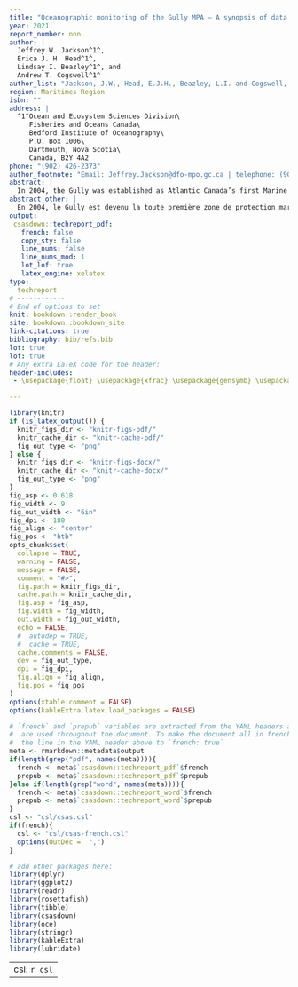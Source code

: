 ```yaml
---
title: "Oceanographic monitoring of the Gully MPA – A synopsis of data collected by the Atlantic Zone Monitoring Program"
year: 2021
report_number: nnn
author: |
  Jeffrey W. Jackson^1^,
  Erica J. H. Head^1^,
  Lindsay I. Beazley^1^, and
  Andrew T. Cogswell^1^
author_list: "Jackson, J.W., Head, E.J.H., Beazley, L.I. and Cogswell, A.T."
region: Maritimes Region
isbn: ""
address: |
  ^1^Ocean and Ecosystem Sciences Division\
     Fisheries and Oceans Canada\
     Bedford Institute of Oceanography\
     P.O. Box 1006\
     Dartmouth, Nova Scotia\
     Canada, B2Y 4A2
phone: "(902) 426-2373"
author_footnote: "Email: Jeffrey.Jackson@dfo-mpo.gc.ca | telephone: (902) 426-9670"
abstract: |
  In 2004, the Gully was established as Atlantic Canada’s first Marine Protected Area (MPA) under Canada’s Oceans Act, with the goal of protecting its high biodiversity of cold-water corals and habitat for an endangered population of northern bottlenose whales. While the oceanographic setting of the Gully MPA has been described, little has been done to assess changes in its physical, chemical, or biological properties, a key component of evaluating whether the MPA is meeting its conservation objectives. Since the late 1990’s, the Atlantic Zone Monitoring Program (AZMP) has routinely collected hydrographic and biological data within the Gully MPA as part of the program’s ancillary objectives. However, these data had yet to be compiled and analyzed for the purpose of long-term environmental monitoring. Through a joint initiative between Fisheries and Oceans Canada’s Maritimes Region Canadian Science Advisory Secretariat and the AZMP, we present a compilation and reproducible analysis of the physical, chemical, and biological oceanographic data collected at four fixed sampling stations in the Gully between 2000 and 2018. Average temperature, salinity, dissolved oxygen, and nutrient and chlorophyll _a_ collected from CTD profiles and bottle samples were evaluated both within and among stations. Patterns of wet weight biomass and abundance of the most common copepod taxa from zooplankton samples collected from vertical ring net tows were also evaluated. Additionally, differences in sea surface temperature and chlorophyll _a_ from satellite-based imagery collected between 1998 to 2018 were examined in order to ascertain whether the surface properties of the MPA are unique relative to adjacent shelf-break areas. The main goal of this report is to provide operational advice for effective monitoring of the Gully’s oceanographic properties by the AZMP, with a focus on identifying redundancies and/or gaps in the program’s existing monitoring strategy for the MPA. We also provide a preliminary assessment of oceanographic environmental monitoring indicators presented in @kenchington_2010.
abstract_other: |
  En 2004, le Gully est devenu la toute première zone de protection marine (ZPM) désignée dans la région de l’Atlantique en vertu de la Loi sur les océans, dans le but de protéger sa grande biodiversité de coraux d’eau froide et l’habitat d’une population de baleines à bec communes en voie de disparition. Bien que le milieu océanographique de la ZPM du Gully ait été décrit, peu de choses ont été faites pour évaluer les changements dans ses propriétés physiques, chimiques ou biologiques, un élément clé pour déterminer si la ZPM atteint ses objectifs de conservation. Depuis la fin des années 1990, le Programme de monitorage de la zone Atlantique (PMZA) recueille régulièrement des données hydrographiques et biologiques dans la ZPM du Gully dans le cadre des objectifs auxiliaires du programme. Ces données n’avaient cependant pas encore été compilées et analysées en vue d’une surveillance environnementale à long terme. Grâce à une initiative conjointe entre le Secrétariat canadien de consultation scientifique de la région des Maritimes de Pêches et Océans Canada et le PMZA, nous présentons une compilation et une analyse reproductible des données océanographiques physiques, chimiques et biologiques recueillies à quatre stations d’échantillonnage fixes dans le Gully entre 2000 et 2018. Les données sur la température moyenne, la salinité, l’oxygène dissous, les nutriments et la chlorophylle _a_ qui ont été recueillies au moyen des profils de CTP et des bouteilles d’échantillonnage ont été évaluées à l’intérieur des stations et entre elles. On a également évalué les modèles de poids humide de la biomasse et de l’abondance des taxons de copépodes les plus communs observés dans les échantillons de zooplancton prélevés au moyen de filets à anneaux verticaux. De plus, les différences de température de la surface de la mer et de chlorophylle _a_ observées sur les images satellites recueillies entre 1998 et 2018 ont été examinées afin de déterminer si les propriétés de la surface de la ZPM sont uniques comparativement aux zones adjacentes du rebord du plateau continental. Le principal objectif de ce rapport est de fournir des conseils opérationnels pour assurer une surveillance efficace des propriétés océanographiques du Gully par le PMZA, en mettant l’accent sur le recensement des redondances et des lacunes dans la stratégie de surveillance existante du programme pour la ZPM. Nous offrons également une évaluation préliminaire des indicateurs de surveillance de l’environnement océanographique présentés dans Kenchington (2010).
output:
 csasdown::techreport_pdf:
   french: false
   copy_sty: false
   line_nums: false
   line_nums_mod: 1
   lot_lof: true
   latex_engine: xelatex
type:
  techreport
# ------------
# End of options to set
knit: bookdown::render_book
site: bookdown::bookdown_site
link-citations: true
bibliography: bib/refs.bib
lot: true
lof: true
# Any extra LaTeX code for the header:
header-includes:
 - \usepackage{float} \usepackage{xfrac} \usepackage{gensymb} \usepackage{multirow} \usepackage{colortbl} \usepackage{xcolor}

---
```


```r
library(knitr)
if (is_latex_output()) {
  knitr_figs_dir <- "knitr-figs-pdf/"
  knitr_cache_dir <- "knitr-cache-pdf/"
  fig_out_type <- "png"
} else {
  knitr_figs_dir <- "knitr-figs-docx/"
  knitr_cache_dir <- "knitr-cache-docx/"
  fig_out_type <- "png"
}
fig_asp <- 0.618
fig_width <- 9
fig_out_width <- "6in"
fig_dpi <- 180
fig_align <- "center"
fig_pos <- "htb"
opts_chunk$set(
  collapse = TRUE,
  warning = FALSE,
  message = FALSE,
  comment = "#>",
  fig.path = knitr_figs_dir,
  cache.path = knitr_cache_dir,
  fig.asp = fig_asp,
  fig.width = fig_width,
  out.width = fig_out_width,
  echo = FALSE,
  #  autodep = TRUE,
  #  cache = TRUE,
  cache.comments = FALSE,
  dev = fig_out_type,
  dpi = fig_dpi,
  fig.align = fig_align,
  fig.pos = fig_pos
)
options(xtable.comment = FALSE)
options(kableExtra.latex.load_packages = FALSE)
```

```r
# `french` and `prepub` variables are extracted from the YAML headers above and
#  are used throughout the document. To make the document all in french, change
#  the line in the YAML header above to `french: true`
meta <- rmarkdown::metadata$output
if(length(grep("pdf", names(meta)))){
  french <- meta$`csasdown::techreport_pdf`$french
  prepub <- meta$`csasdown::techreport_pdf`$prepub
}else if(length(grep("word", names(meta)))){
  french <- meta$`csasdown::techreport_word`$french
  prepub <- meta$`csasdown::techreport_word`$prepub
}
csl <- "csl/csas.csl"
if(french){
  csl <- "csl/csas-french.csl"
  options(OutDec =  ",")
}

# add other packages here:
library(dplyr)
library(ggplot2)
library(readr)
library(rosettafish)
library(tibble)
library(csasdown)
library(oce)
library(stringr)
library(kableExtra)
library(lubridate)

```

---
csl: `r csl`    
---
